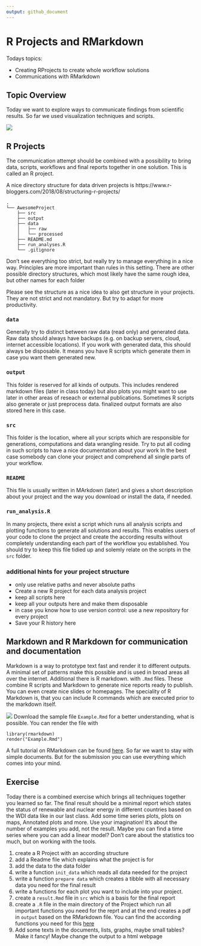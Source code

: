 ```yaml
---
output: github_document
---
```


# R Projects and RMarkdown

Todays topics:

-   Creating RProjects to create whole workflow solutions
-   Communications with RMarkdown

## Topic Overview

Today we want to explore ways to communicate findings from scientific results. So far we used visualization techniques and scripts.

![](data-science-communicate.png)

## R Projects

The communication attempt should be combined with a possibility to bring data, scripts, workflows and final reports together in one solution. This is called an R project.

A nice directory structure for data driven projects is https://www.r-bloggers.com/2018/08/structuring-r-projects/
```
.
└── AwesomeProject
    ├── src
    ├── output
    ├── data
    │   ├── raw
    │   └── processed
    ├── README.md
    ├── run_analyses.R 
    └── .gitignore
```

Don't see everything too strict, but really try to manage everything in a nice way. Principles are more important than rules in this setting. There are other possible directory structures, which most likely have the same rough idea, but other names for each folder

Please see the structure as a nice idea to also get structure in your projects. They are not strict and not mandatory. But try to adapt for more productivity.

### `data`

Generally try to distinct between raw data (read only) and generated data. Raw data should always have backups (e.g. on backup servers, cloud, internet accessible locations). If you work with generated data, this should always be disposable. It means you have R scripts which generate them in case you want them generated new.

### `output`

This folder is reserved for all kinds of outputs. This includes rendered markdown files (later in class today) but also plots you might want to use later in other areas of reseach or external publications. Sometimes R scripts also generate or just preprocess data. finalized output formats are also stored here in this case.

### `src`

This folder is the location, where all your scripts which are responsible for generations, computations and data wrangling reside. Try to put all coding in such scripts to have a nice documentation about your work In the best case somebody can clone your project and comprehend all single parts of your workflow. 

### `README`

This file is usually written in MArkdown (later) and gives a short description about your project and the way you download or install the data, if needed.

### `run_analysis.R`

In many projects, there exist a script which runs all analysis scripts and plotting functions to generate all solutions and results. This enables users of your code to clone the project and create the according results without completely understanding each part of the workflow you established. You should try to keep this file tidied up and solemly relate on the scripts in the `src` folder.

### additional hints for your project structure

* only use relative paths and never absolute paths
* Create a new R project for each data analysis project
* keep all scripts here
* keep all your outputs here and make them disposable
* in case you know how to use version control: use a new repository for every project
* Save your R history here

## Markdown and R Markdown for communication and documentation

Markdown is a way to prototype text fast and render it to different outputs. A minimal set of patterns make this possible and is used in broad areas all over the internet. Additional there is R markdown. with `.Rmd` files. These combine R scripts and Markdown to generate nice reports ready to publish. You can even create nice slides or homepages. The speciality of R Markdown is, that you can include R commands which are executed prior to the markdown itself.

![](Rmarkdown_workflow.png)
Download the sample file `Example.Rmd` for a better understanding, what is possible. You can render the file with
```
library(rmarkdown)
render("Example.Rmd")
```

A full tutorial on RMarkdown can be found [here](https://rmarkdown.rstudio.com). So far we want to stay with simple documents. But for the submission you can use everything which comes into your mind.

## Exercise

Today there is a combined exercise which brings all techniques together you learned so far. The final result should be a minimal report which states the status of renewable and nuclear energy in different countries based on the WDI data like in our last class. Add some time series plots, plots on maps, Annotated plots and more. Use your imagination! It's about the number of examples you add, not the result. Maybe you can find a time series where you can add a linear model? Don't care about the statistics too much, but on working with the tools.

1. create a R Project with an according structure
1. add a Readme file which explains what the project is for
1. add the data to the data folder
1. write a function `init_data` which reads all data needed for the project
1. write a function `prepare data` which creates a tibble with all necessary data you need for the final result
1. write a functions for each plot you want to include into your project.
1. create a `result.Rmd` file in `src` which is a basis for the final report
1. create a `.R` file in the main directory of the Project which run all important functions you need for the reprt and at the end creates a pdf in `output` based on the RMarkdown file. You can find the according functions you need for this [here](https://pkgs.rstudio.com/rmarkdown/reference/render.html)
1. Add some texts in the documents, lists, graphs, maybe small tables? Make it fancy! Maybe change the output to a html webpage
